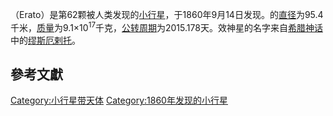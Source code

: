 {{Infobox Planet | discovery=yes | physical_characteristics = yes | bgcolour=#FFFFC0 |
 name=62 Erato
 | discoverer=[[威廉·朱利斯·福尔斯特|威廉·朱利斯·福尔斯特]]和[[奥托·雷瑟|奥托·雷瑟]]
 | discovered=1860年9月14日
 | alt_names=
 | named_after = [[缪斯|缪斯]][[厄剌托|厄剌托]]
 | mp_category=[[小行星带|主带小行星]]
 | epoch=2006年12月31日 ([[儒略日|JD]] 2454100.5)
 | semimajor=467.092 [[Giga|G]][[metre|m]] (3.122 [[天文单位|AU]])
 | perihelion=383.868 Gm (2.566 AU)
 | aphelion=550.315 Gm (3.679 AU)
 | eccentricity=0.178
 | period=2015.178 [[day|d]] (5.52 [[Julian_year_(astronomy)|a]])
 | inclination=2.223[[角度|°]]
 | asc_node=125.738°
 | arg_peri=273.285°
 | mean_anomaly=161.828°
 | avg_speed=16.72 km/[[second|s]]
 | dimensions=95.4 km
 | mass=9.1{{e|17}} [[kilogram|kg]]
 | density=? g/[[cubic_centimetre|cm³]]
 | surface_grav=0.0267 m/s²
 | escape_velocity=0.0504 km/s
 | rotation=? d
 | spectral_type=[[C-型小行星|C型]]
 | abs_magnitude=8.76
 | albedo=0.061 <ref>{{cite web |url=http://www.psi.edu/pds/resource/albedo.html |title=存档副本 |accessdate=2007-02-18 |archive-date=2007-01-25 |archive-url=https://web.archive.org/web/20070125055650/http://www.psi.edu/pds/resource/albedo.html |dead-url=no }}</ref>
 | single_temperature=~158 [[kelvin|K]]}}
'''{{BASEPAGENAME}}'''（Erato）是第62颗被人类发现的[[小行星|小行星]]，于1860年9月14日发现。{{BASEPAGENAME}}的[[直径|直径]]为95.4千米，[[质量|质量]]为9.1×10<sup>17</sup>千克，[[公转周期|公转周期]]为2015.178天。效神星的名字来自[[希腊神话|希腊神话]]中的[[缪斯|缪斯]][[厄剌托|厄剌托]]。

== 參考文獻 ==

{{reflist}}
{{beltasteroid-stub}}

[[Category:小行星带天体|Category:小行星带天体]]
[[Category:1860年发现的小行星|Category:1860年发现的小行星]]
